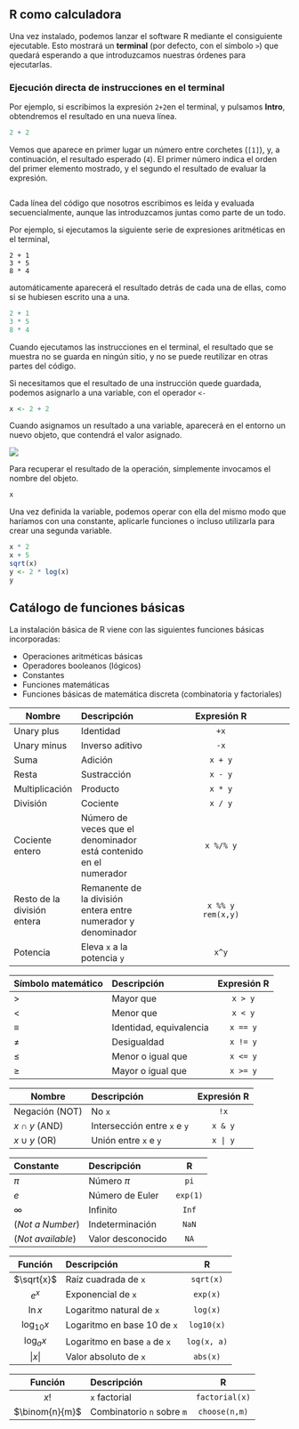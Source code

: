 ## R como calculadora {.unnumbered}

Una vez instalado, podemos lanzar el software R mediante el consiguiente ejecutable. Esto mostrará un **terminal** (por defecto, con el símbolo `>`) que quedará esperando a que introduzcamos nuestras órdenes para ejecutarlas.

### Ejecución directa de instrucciones en el terminal

::: {.callout-tip collapse="true" title="BÁSICO - Ejecutar instrucciones aisladas (una línea) en el terminal "}
Por ejemplo, si escribimos la expresión `2+2`en el terminal, y pulsamos **Intro**, obtendremos el resultado en una nueva línea.

```r
2 + 2
```

Vemos que aparece en primer lugar un número entre corchetes (`[1]`), y, a continuación, el resultado esperado (`4`). El primer número indica el orden del primer elemento mostrado, y el segundo el resultado de evaluar la expresión.

:::

```r

```

::: {.callout-tip collapse="true" title="BÁSICO - Ejecutar instrucciones seguidas (varias líneas) en el terminal"}

Cada línea del código que nosotros escribimos es leída y evaluada secuencialmente, aunque las introduzcamos juntas como parte de un todo.

Por ejemplo, si ejecutamos la siguiente serie de expresiones aritméticas en el terminal, 

```
2 + 1
3 * 5
8 * 4
```

automáticamente aparecerá el resultado detrás de cada una de ellas, como si se hubiesen escrito una a una.

```r
2 + 1
3 * 5
8 * 4
```

:::

::: {.callout-tip collapse="true" title="BÁSICO - Asignar valores a una variable con `<-`"}
Cuando ejecutamos las instrucciones en el terminal, el resultado que se muestra no se guarda en ningún sitio, y no se puede reutilizar en otras partes del código.

Si necesitamos que el resultado de una instrucción quede guardada, podemos asignarlo a una variable, con el operador `<-` 

```r
x <- 2 + 2
```
Cuando asignamos un resultado a una variable, aparecerá en el entorno un nuevo objeto, que contendrá el valor asignado.

![](imagen/asignacion_entorno.png)

:::

::: {.callout-tip collapse="true" title="BÁSICO - Recuperar valores asignados a una variable "}

Para recuperar el resultado de la operación, simplemente invocamos el nombre del objeto.

```r
x
```
:::

::: {.callout-tip collapse="true" title="BÁSICO - Operar con variables "}

Una vez definida la variable, podemos operar con ella del mismo modo que haríamos con una constante, aplicarle funciones o incluso utilizarla para crear una segunda variable.

```r
x * 2
x + 5
sqrt(x)
y <- 2 * log(x)
y
```
:::

## Catálogo de funciones básicas

La instalación básica de R viene con las siguientes funciones básicas incorporadas:

+ Operaciones aritméticas básicas
+ Operadores booleanos (lógicos)
+ Constantes
+ Funciones matemáticas
+ Funciones básicas de matemática discreta (combinatoria y factoriales)

::: {.callout-tip collapse="true" title="BÁSICO - Operaciones aritméticas básicas"}

|Nombre|Descripción|Expresión R|
|-|:-|:--:|
|Unary plus|Identidad|`+x`|
|Unary minus|Inverso aditivo|`-x`|
|Suma|Adición|`x + y`|
|Resta|Sustracción|`x - y`|
|Multiplicación|Producto|`x * y`|
|División|Cociente|`x / y`|
|Cociente entero|Número de veces que el denominador está contenido en el numerador|`x %/% y`|
|Resto de la división entera|Remanente de la división entera entre numerador y denominador|`x %% y`<br>`rem(x,y)`|
|Potencia|Eleva `x` a la potencia `y`|`x^y`|

:::

::: {.callout-tip collapse="true" title="BÁSICO - Operaciones de comparación en R"}
|Símbolo matemático|Descripción|Expresión R|
|-|:-|:--:|
|$>$|Mayor que|`x > y`|
|$<$|Menor que|`x < y`|
|$\equiv$|Identidad, equivalencia|`x == y`|
|$\neq$|Desigualdad|`x != y`|
|$\leq$|Menor o igual que|`x <= y`|
|$\geq$|Mayor o igual que|`x >= y`|

:::


::: {.callout-tip collapse="true" title="BÁSICO - Operadores booleanos"}

|Nombre|Descripción|Expresión R|
|-|:-|:--:|
|Negación (NOT)| No `x`|`!x`|
|$x\cap y$   (AND)|Intersección entre `x` e `y`| `x & y`|
|$x\cup y$   (OR) | Unión entre `x` e `y`| `x | y`|

:::

::: {.callout-tip collapse="true" title="BÁSICO - Constantes y conceptos"}

|Constante |Descripción|R|
|:-|:-|:--:|
|$\pi$|Número $\pi$|`pi`|
|$e$ |Número de Euler|`exp(1)`|
|$\infty$|Infinito|`Inf`|
|(*Not a Number*)|Indeterminación |`NaN`|
|(*Not available*)|Valor desconocido |`NA`|

:::

::: {.callout-tip collapse="true" title="BÁSICO - Funciones matemáticas"}

|Función|Descripción|R|
|:-:|:-|:--:|
|$\sqrt{x}$ |Raíz cuadrada de `x`|`sqrt(x)` |
|$e^{x}$|Exponencial de `x`|`exp(x)`|
|$\ln{x}$|Logaritmo natural de `x`|`log(x)`|
|$\log _{10} x$|Logaritmo en base 10 de `x`|`log10(x)`|
|$\log_{a} x$|Logaritmo en base `a` de `x`|`log(x, a)`|
|$|x|$|Valor absoluto de `x`|`abs(x)`|

:::



::: {.callout-warning collapse="true" title="AVANZADO - Matemática discreta"}

|Función|Descripción|R|
|:-:|:-|:--:|
|$x!$|`x` factorial|`factorial(x)`|
|$\binom{n}{m}$|Combinatorio `n` sobre `m`|`choose(n,m)`|

:::
